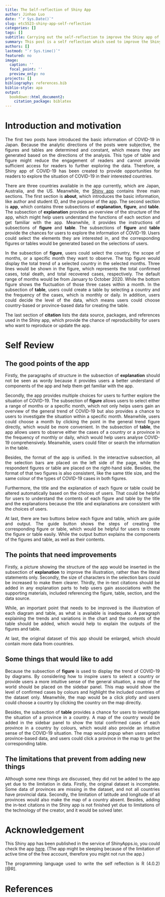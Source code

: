 ```yaml
---
title: The Self-reflection of Shiny App
author: Jinhao Luo
date: "`r Sys.Date()`"
slug: etc5523-shiny-app-self-reflection
categories: []
tags: []
subtitle: Carrying out the self-reflection to improve the Shiny app of COVID-19
summary: This post is a self reflection which used to improve the Shiny app of COVID-19 situation exploration. 
authors: []
lastmod: "`r Sys.time()`"
featured: no
image:
  caption: ''
  focal_point: ''
  preview_only: no
projects: []
bibliography: references.bib
biblio-style: apa
output: 
  bookdown::html_document2:
    citation_package: biblatex
---
```


<style>
body{
text-align: justify
}
h1 {
text-align: left
}
h2{
text-align: left
}
</style>

# Introduction and motivation  

The first two posts have introduced the basic information of COVID-19 in Japan. Because the analytic directions of the posts were subjective, the figures and tables are determined and constant, which means they are generated based on the directions of the analysis. This type of table and figure might reduce the engagement of readers and cannot provide sufficient access for readers to further exploring the data. Therefore, a Shiny app of COVID-19 has been created to provide opportunities for readers to explore the situation of COVID-19 in their interested countries. 

There are three countries available in the app currently, which are Japan, Australia, and the US. Meanwhile, the [Shiny app]( https://jinhao-luo.shinyapps.io/shiny-assessment-jluo0015/) contains three main sections. The first section is **about**, which introduces the basic information, like author and student ID, and the purpose of the app. The second section is **app**, which contains three subsections of **explanation**, **figure**, and **table**. The subsection of **explanation** provides an overview of the structure of the app, which might help users understand the functions of each section and get familiar with the app. Meanwhile, it provides the instructions of subsections of **figure** and **table**. The subsections of **figure** and **table** provide the chances for users to explore the information of COVID-19. Users could select the elements they are interested in, and the corresponding figures or tables would be generated based on the selections of users. 


In the subsection of **figure**, users could select the country, the scope of months, or a specific month they want to observe. The top figure would display the total trend of a selected country in the selected months. Three lines would be shown in the figure, which represents the total confirmed cases, total death, and total recovered cases, respectively. The default range of months would be from January to October 2020. While the bottom figure shows the fluctuation of those three cases within a month. In the subsection of **table**, users could create a table by selecting a country and the frequency of the cases, which is monthly or daily. In addition, users could decide the level of the data, which means users could choose country-based or province-based data for creating the table. 

The last section of **citation** lists the data source, packages, and references used in the Shiny app, which provide the chance of reproducibility for users who want to reproduce or update the app. 


# Self Review

## The good points of the app

Firstly, the paragraphs of structure in the subsection of **explanation** should not be seen as wordy because it provides users a better understand of components of the app and help them get familiar with the app. 

Secondly, the app provides multiple choices for users to further explore the situation of COVID-19. The subsection of **figure** allows users to select either a range of months or a specific month, which not only helps users gain an overview of the general trend of COVID-19 but also provides a chance to users to investigate the situation within a specific month. Meanwhile, users could choose a month by clicking the point in the general trend figure directly, which would be more convenient.  In the subsection of **table**, the app allows users to observe either the cases of a country or a province in the frequency of monthly or daily, which would help users analyse COVID-19 comprehensively. Meanwhile, users could filter or search the information in the table. 

Besides, the format of the app is unified. In the interactive subsection, all the selection bars are placed on the left side of the page, while the respondent figures or table are placed on the right-hand side. Besides, the format of that two figures is also consistent, like the same title size, and the same colour of the types of COVID-19 cases in both figures.

Furthermore, the title and the explanation of each figure or table could be altered automatically based on the choices of users. That could be helpful for users to understand the contents of each figure and table by the title and the explanations because the title and explanations are consistent with the choices of users. 

At last, there are two buttons below each figure and table, which are guide and output. The guide button shows the steps of creating the corresponding figure or table, which would be helpful for users to create the figure or table easily. While the output button explains the components of the figures and table, as well as their contents.

## The points that need improvements 

Firstly, a picture showing the structure of the app would be inserted in the subsection of **explanation** to improve the illustration, rather than the literal statements only. Secondly, the size of characters in the selection bars could be increased to make them clearer. Thirdly, the in-text citations should be added in any explanation parts to help users gain associations with the supporting materials, included referencing the figure, table, section, and the data source. 

While, an important point that needs to be improved is the illustration of each diagram and table, as what is available is inadequate. A paragraph explaining the trends and variations in the chart and the contents of the table should be added, which would help to explain the outputs of the figures and table. 

At last, the original dataset of this app should be enlarged, which should contain more data from countries. 

## Some things that would like to add

Because the subsection of **figure** is used to display the trend of COVID-19 by diagrams. By considering how to inspire users to select a country or provide users a more intuitive sense of the general situation, a map of the world should be placed on the sidebar panel. This map would show the level of confirmed cases by colours and highlight the included countries of the dataset only. Meanwhile, the map would be a click plotly and users could choose a country by clicking the country on the map directly.

Besides, the subsection of **table** provides a chance for users to investigate the situation of a province in a country. A map of the country would be added in the sidebar panel to show the total confirmed cases of each province in a country by colours, which would also provide an intuitive sense of the COVID-19 situation. The map would popup when users select province-based data, and users could click a province in the map to get the corresponding table. 

## The limitations that prevent from adding new things

Although some new things are discussed, they did not be added to the app yet due to the limitation in data. Firstly, the original dataset is incomplete. Some data of provinces are missing in the dataset, and not all countries have provincial data. Secondly, the limitation of latitude and longitude of all provinces would also make the map of a country absent. Besides, adding the in-text citations in the Shiny app is not finished yet due to limitations of the technology of the creator, and it would be solved later.


# Acknowledgement

This Shiny app has been published in the service of ShinyApps.io, you could check the app [here]( https://jinhao-luo.shinyapps.io/shiny-assessment-jluo0015/). (The app might be sleeping because of the limitation of active time of the free account, therefore you might not run the app.)

The programming language used to write the self reflection is R (4.0.2) [@R]. 


# References

